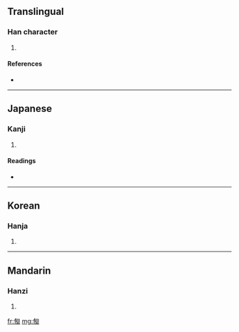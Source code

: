 ==Translingual==

===Han character===
{{Han char|rn=20|rad=勹|as=11|sn=13|four=|canj=心日戈水 (PAIE), 心竹心水 (PHPE)}}

# {{defn|Han|sort=勹11}}

====References====
* {{Han ref|kx=0152.050|dkj=02556|dj=0341.260|hdz=10260.170|uh=5313|ud=21267}}

----

==Japanese==

===Kanji===
{{ja-kanji|grade=|rs=勹11}}

# {{defn|Japanese|sort=勹11}}

====Readings====
* {{ja-readings|on=[[きょう]] (kyō), [[く]] (ku)|kun=[[あつ]] (atsu), [[はかる]] (hakaru)}}

----

==Korean==

===Hanja===
{{ko-hanja|hangeul=구|rv=gu|mr=ku}}

# {{defn|Korean|sort=勹11}}

----

==Mandarin==

===Hanzi===
{{cmn-hanzi|pin=[[jiù]] ([[jiu4]])|wg=chiu<sup>4</sup>}}

# {{defn|Mandarin|sort=勹11}}

[[fr:匓]]
[[mg:匓]]